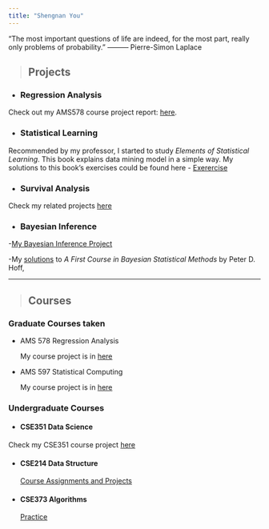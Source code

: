 ```yaml
---
title: "Shengnan You"
---
```

“The most important questions of life are indeed, for the most part, really only problems of probability.” ——— Pierre-Simon Laplace



> ## Projects

* ### Regression Analysis

Check out my AMS578 course project report: [here](files/Project_Report.pdf).

* ### Statistical Learning

Recommended by my professor, I started to study *Elements of Statistical Learning*. This book explains data mining model in a simple way.
My solutions to this book's exercises could be found here
- [Exerercise](ESL.html)


* ### Survival Analysis

Check my related projects [here](https://github.com/Shengnany/Survival-Analysis)


* ### Bayesian Inference

-[My Bayesian Inference Project](https://github.com/Shengnany/Bayesian-Inference)

-My [solutions](C3-solutions-hoff.html) to *A First Course in Bayesian Statistical Methods* by Peter D. Hoff, 

***

> ## Courses

### Graduate Courses taken 


* AMS 578 Regression Analysis

  My course project is in [here](https://github.com/Shengnany/Regression-Analysis)

* AMS 597 Statistical Computing 

  My course project is in [here](https://github.com/Shengnany/Statistical-Computing)


### Undergraduate Courses


* #### CSE351 Data Science

Check my CSE351 course project [here](https://github.com/Shengnany/Data-Science/blob/master/CSE351%20Final%20Project/Final%20Project.pdf)

* #### CSE214 Data Structure
[Course Assignments and Projects](https://github.com/Shengnany/Data-Structures)

* #### CSE373 Algorithms
[Practice](https://github.com/Shengnany/Algorithms)


